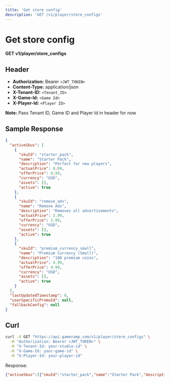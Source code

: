```yaml
---
title: 'Get store config'
description: 'GET /v1/player/store_configs'
---
```


# Get store config

**GET v1/player/store_configs**

## Header

- **Authorization:** Bearer `<JWT_TOKEN>`
- **Content-Type:** application/json
- **X-Tenant-ID:** `<Tenant_ID>`
- **X-Game-Id:** `<Game Id>`
- **X-Player-Id:** `<Player ID>`

**Note:** Pass Tenant ID, Game ID and Player Id in header for now

## Sample Response

```json
{
  "activeSkus": [
    {
      "skuId": "starter_pack",
      "name": "Starter Pack",
      "description": "Perfect for new players",
      "actualPrice": 0.99,
      "offerPrice": 0.99,
      "currency": "USD",
      "assets": [],
      "active": true
    },
    {
      "skuId": "remove_ads",
      "name": "Remove Ads",
      "description": "Removes all advertisements",
      "actualPrice": 2.99,
      "offerPrice": 2.99,
      "currency": "USD",
      "assets": [],
      "active": true
    },
    {
      "skuId": "premium_currency_small",
      "name": "Premium Currency (Small)",
      "description": "100 premium coins",
      "actualPrice": 4.99,
      "offerPrice": 4.99,
      "currency": "USD",
      "assets": [],
      "active": true
    }
  ],
  "lastUpdatedTimestamp": 0,
  "userSpecificPromoId": null,
  "fallbackConfig": null
}
```

## Curl

```bash
curl -X GET "https://api.gameramp.com/v1/player/store_configs" \
  -H "Authorization: Bearer <JWT_TOKEN>" \
  -H "X-Tenant-Id: your-studio-id" \
  -H "X-Game-Id: your-game-id" \
  -H "X-Player-Id: your-player-id"
```

Response:
```json
{"activeSkus":[{"skuId":"starter_pack","name":"Starter Pack","description":"Perfect for new players","actualPrice":0.99,"offerPrice":0.99,"currency":"USD","assets":[],"active":true},{"skuId":"remove_ads","name":"Remove Ads","description":"Removes all advertisements","actualPrice":2.99,"offerPrice":2.99,"currency":"USD","assets":[],"active":true},{"skuId":"premium_currency_small","name":"Premium Currency (Small)","description":"100 premium coins","actualPrice":4.99,"offerPrice":4.99,"currency":"USD","assets":[],"active":true}],"lastUpdatedTimestamp":0,"userSpecificPromoId":null,"fallbackConfig":null}
```